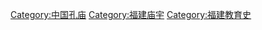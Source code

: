 {{Commons_category}}

[[Category:中国孔庙|Category:中国孔庙]]
[[Category:福建庙宇|Category:福建庙宇]]
[[Category:福建教育史|Category:福建教育史]]